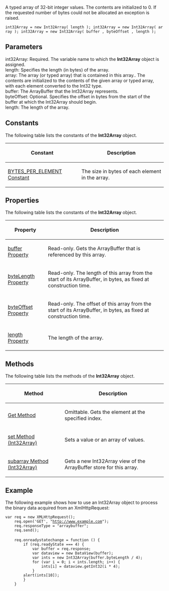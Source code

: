 A typed array of 32-bit integer values. The contents are initialized to 0. If the requested number of bytes could not be allocated an exception is raised.

 int32Array = new Int32Array( length ); int32Array = new Int32Array( array ); int32Array = new Int32Array( buffer , byteOffset , length );

==Parameters==
; int32Array: Required. The variable name to which the '''Int32Array''' object is assigned.
; length: Specifies the length (in bytes) of the array.
; array: The array (or typed array) that is contained in this array.. The contents are initialized to the contents of the given array or typed array, with each element converted to the Int32 type.
; buffer: The ArrayBuffer that the Int32Array represents.
; byteOffset: Optional. Specifies the offset in bytes from the start of the buffer at which the Int32Array should begin.
; length: The length of the array.

==Constants==
The following table lists the constants of the '''Int32Array''' object.

{| class='wikitable'
|-
! Constant
! Description
|-
| [[javascript/Int32Array/BYTES PER ELEMENT|BYTES_PER_ELEMENT Constant]]
| The size in bytes of each element in the array.
|}

==Properties==
The following table lists the constants of the '''Int32Array''' object.

{| class='wikitable'
|-
! Property
! Description
|-
| [[javascript/Int32Array/buffer|buffer Property]]
| Read-only. Gets the ArrayBuffer that is referenced by this array.
|-
| [[javascript/Int32Array/byteLength|byteLength Property]]
| Read-only. The length of this array from the start of its ArrayBuffer, in bytes, as fixed at construction time.
|-
| [[javascript/Int32Array/byteOffset|byteOffset Property]]
| Read-only. The offset of this array from the start of its ArrayBuffer, in bytes, as fixed at construction time.
|-
| [[javascript/Float32Array/length|length Property]]
| The length of the array.
|}

==Methods==
The following table lists the methods of the '''Int32Array''' object.

{| class='wikitable'
|-
! Method
! Description
|-
| [[javascript/Int32Array/get|Get Method]]
| Omittable. Gets the element at the specified index.
|-
| [[javascript/Int32Array/set|set Method (Int32Array)]]
| Sets a value or an array of values.
|-
| [[javascript/Int32Array/subarray|subarray Method (Int32Array)]]
| Gets a new Int32Array view of the ArrayBuffer store for this array.
|}

==Example==
The following example shows how to use an Int32Array object to process the binary data acquired from an XmlHttpRequest:

 var req = new XMLHttpRequest();
     req.open('GET', "http://www.example.com");
     req.responseType = "arraybuffer";
     req.send();
 
     req.onreadystatechange = function () {
         if (req.readyState === 4) {
             var buffer = req.response;
             var dataview = new DataView(buffer);
             var ints = new Int32Array(buffer.byteLength / 4);
             for (var i = 0; i &lt; ints.length; i++) {
                 ints[i] = dataview.getInt32(i * 4);
             }
         alert(ints[10]);
         }
     }

